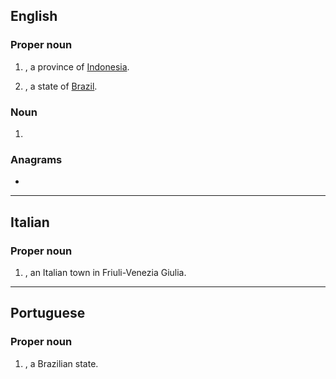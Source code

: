 {{also|Appendix:Variations of "go"}}
==English==

===Proper noun===
{{en-proper noun}}

# {{abbreviation of|Gorontalo|lang=en|nodot=1}}, a province of [[Indonesia]].
# {{abbreviation of|Goiás|lang=en|nodot=1}}, a state of [[Brazil]].

===Noun===
{{en-noun|-}}

# {{initialism of|lang=en|graphene oxide}}

===Anagrams===
* {{anagrams|en|a=go|'og|O.G.|OG|Og|og}}

----

==Italian==

===Proper noun===
{{it-proper noun|f}}

# {{abbreviation of|Gorizia|lang=it|nodot=1}}, an Italian town in Friuli-Venezia Giulia.

----

==Portuguese==

===Proper noun===
{{pt-proper noun}}

# {{abbreviation of|Goiás|lang=pt|nodot=1}}, a Brazilian state.